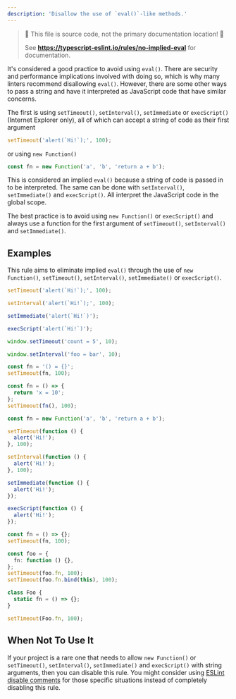 ---
description: 'Disallow the use of `eval()`-like methods.'
---


> 🛑 This file is source code, not the primary documentation location! 🛑
>
> See **https://typescript-eslint.io/rules/no-implied-eval** for documentation.

It's considered a good practice to avoid using `eval()`. There are security and performance implications involved with doing so, which is why many linters recommend disallowing `eval()`. However, there are some other ways to pass a string and have it interpreted as JavaScript code that have similar concerns.

The first is using `setTimeout()`, `setInterval()`, `setImmediate` or `execScript()` (Internet Explorer only), all of which can accept a string of code as their first argument

```ts
setTimeout('alert(`Hi!`);', 100);
```

or using `new Function()`

```ts
const fn = new Function('a', 'b', 'return a + b');
```

This is considered an implied `eval()` because a string of code is
passed in to be interpreted. The same can be done with `setInterval()`, `setImmediate()` and `execScript()`. All interpret the JavaScript code in the global scope.

The best practice is to avoid using `new Function()` or `execScript()` and always use a function for the first argument of `setTimeout()`, `setInterval()` and `setImmediate()`.

## Examples

This rule aims to eliminate implied `eval()` through the use of `new Function()`, `setTimeout()`, `setInterval()`, `setImmediate()` or `execScript()`.

<Tabs>
<TabItem value="❌ Incorrect">

```ts
setTimeout('alert(`Hi!`);', 100);

setInterval('alert(`Hi!`);', 100);

setImmediate('alert(`Hi!`)');

execScript('alert(`Hi!`)');

window.setTimeout('count = 5', 10);

window.setInterval('foo = bar', 10);

const fn = '() = {}';
setTimeout(fn, 100);

const fn = () => {
  return 'x = 10';
};
setTimeout(fn(), 100);

const fn = new Function('a', 'b', 'return a + b');
```

</TabItem>
<TabItem value="✅ Correct">

```ts
setTimeout(function () {
  alert('Hi!');
}, 100);

setInterval(function () {
  alert('Hi!');
}, 100);

setImmediate(function () {
  alert('Hi!');
});

execScript(function () {
  alert('Hi!');
});

const fn = () => {};
setTimeout(fn, 100);

const foo = {
  fn: function () {},
};
setTimeout(foo.fn, 100);
setTimeout(foo.fn.bind(this), 100);

class Foo {
  static fn = () => {};
}

setTimeout(Foo.fn, 100);
```

</TabItem>
</Tabs>

## When Not To Use It

If your project is a rare one that needs to allow `new Function()` or `setTimeout()`, `setInterval()`, `setImmediate()` and `execScript()` with string arguments, then you can disable this rule.
You might consider using [ESLint disable comments](https://eslint.org/docs/latest/use/configure/rules#using-configuration-comments-1) for those specific situations instead of completely disabling this rule.
